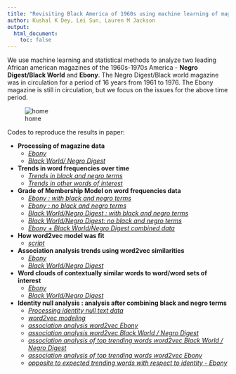 ```yaml
---
title: "Revisiting Black America of 1960s using machine learning of magazine text"
author: Kushal K Dey, Lei Sun, Lauren M Jackson
output:
  html_document:
    toc: false
---
```


We use machine learning and statistical methods to analyze two leading 
African american magazines of the 1960s-1970s America - 
**Negro Digest/Black World** and **Ebony**. The Negro Digest/Black world
magazine was in circulation for a period of 16 years from 1961 to 1976. 
The Ebony magazine is still in circulation, but we focus on the issues for
the above time period.

![home](homepage.png)


Codes to reproduce the results in paper: 

* **Processing of magazine data**
    + [*Ebony*](Ebony_processing.html)
    + [*Black World/ Negro Digest*](BL_ND_processing.html)
  
* **Trends in word frequencies over time**
    + [*Trends in black and negro terms*](trends_in_black_negro.html)
    + [*Trends in other words of interest*](word_trends.html)

* **Grade of Membership Model on word frequencies data**
    + [*Ebony :  with black and negro terms*](countclust_ebony.html)
    + [*Ebony : no black and negro terms*](countclust_ebony_no_black_negro.html)
    + [*Black World/Negro Digest : with black and negro terms*](countclust_bl_nd.html)
    + [*Black World/Negro Digest: no black and negro terms*](countclust_bl_nd_no_negro_black.html)
    + [*Ebony + Black World/Negro Digest combined data*](countclust_BL_ND_Ebony.html)
  
* **How word2vec model was fit**
    + [*script*](word2vec_modeling.html)
  
* **Association analysis trends using word2vec similarities**
     + [*Ebony*](word2vec_analysis_Ebony.html)
     + [*Black World/Negro Digest*](word2vec_analysis_BL_ND.html)
  
* **Word clouds of contextually similar words to word/word sets of interest**
     + [*Ebony*](word_clouds_Ebony.html)
     + [*Black World/Negro Digest*](word_clouds_BL_ND.html)
     
* **Identity null analysis : analysis after combining black and negro terms**
     + [*Processing identity null text data*](identity_neutral_Ebony_BL_ND_processing.html)
     + [*word2vec modeling*](word2vec_ID.html)
     + [*association analysis word2vec Ebony*](word2vec_analysis_Ebony_id_null.html)
     + [*association analysis word2vec Black World / Negro Digest*](word2vec_analysis_BL_ND_id_null.html)
     + [*association analysis of top trending words word2vec Black World / Negro Digest*](top_trends_black_negro_identity_null_BL_ND.html)
     + [*association analysis of top trending words word2vec Ebony*](top_trends_black_negro_identity_null_Ebony.html)
     + [*opposite to expected trending words with respect to identity - Ebony*](association_analysis_opposite_identity_trends_Ebony.html)
 
